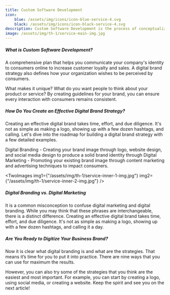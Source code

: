 ```yaml
---
title: Custom Software Development
icon: 
    blue: /assets/img/icons/icon-blue-service-4.svg
    black: /assets/img/icons/icon-black-service-4.svg
description: Custom Software Development is the process of conceptualizing, designing, building & deploying
image: /assets/img/th-1/service-main-img.jpg
---
```



##### What is Custom Software Development?

A comprehensive plan that helps you communicate your company's identity to consumers online to increase customer loyalty and sales. A digital brand strategy also defines how your organization wishes to be perceived by consumers.

What makes it unique? What do you want people to think about your product or service? By creating guidelines for your brand, you can ensure every interaction with consumers remains consistent.

##### How Do You Create an Effective Digital Brand Strategy?

Creating an effective digital brand takes time, effort, and due diligence. It's not as simple as making a logo, showing up with a few dozen hashtags, and calling. Let's dive into the roadmap for building a digital brand strategy with a few detailed examples.

<div class='font-semibold text-ColorBlack'>
  <ServiceBadge>
    Digital Branding - Creating your brand image through logo, website design,
    and social media design to produce a solid brand identity through
  </ServiceBadge>
  <ServiceBadge>
    Digital Marketing - Promoting your existing brand image through content
    marketing and advertising techniques to impact consumers.
  </ServiceBadge>
</div>

<TwoImages
  img1={"/assets/img/th-1/service-inner-1-img.jpg"}
  img2={"/assets/img/th-1/service-inner-2-img.jpg"}
/>

##### Digital Branding vs. Digital Marketing

It is a common misconception to confuse digital marketing and digital branding. While you may think that these phrases are interchangeable, there is a distinct difference. Creating an effective digital brand takes time, effort, and due diligence. It's not as simple as making a logo, showing up with a few dozen hashtags, and calling it a day.

##### Are You Ready to Digitize Your Business Brand?

Now it is clear what digital branding is and what are the strategies. That means it’s time for you to put it into practice. There are nine ways that you can use for maximum the results.

However, you can also try some of the strategies that you think are the easiest and most important. For example, you can start by creating a logo, using social media, or creating a website. Keep the spirit and see you on the next article!
